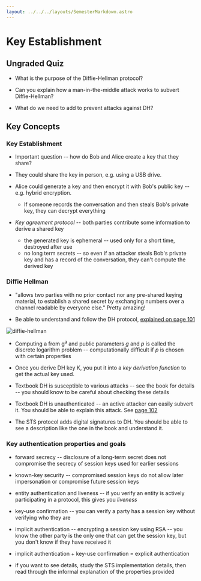 ```yaml
---
layout: ../../../layouts/SemesterMarkdown.astro
---
```




# Key Establishment

## Ungraded Quiz

- What is the purpose of the Diffie-Hellman protocol?

- Can you explain how a man-in-the-middle attack works to subvert
  Diffie-Hellman?

- What do we need to add to prevent attacks against DH?

## Key Concepts

### Key Establishment

- Important question -- how do Bob and Alice create a key that they share?

- They could share the key in person, e.g. using a USB drive.
- Alice could generate a key and then encrypt it with Bob's public key -- e.g.
  hybrid encryption.

  - If someone records the conversation and then steals Bob's private key, they
    can decrypt everything

- _Key agreement protocol_ -- both parties contribute some information to derive
  a shared key
  - the generated key is ephemeral -- used only for a short time, destroyed
    after use
  - no long term secrets -- so even if an attacker steals Bob's private key and
    has a record of the conversation, they can't compute the derived key

### Diffie Hellman

- "allows two parties with no prior contact nor any pre-shared keying material,
  to establish a shared secret by exchanging numbers over a channel readable by
  everyone else." Pretty amazing!

- Be able to understand and follow the DH protocol,
  [explained on page 101](https://people.scs.carleton.ca/~paulv/toolsjewels/TJrev1/ch4-rev1.pdf)

<Image alt="diffie-hellman" src={diffie_hellman} />

- Computing a from g<sup>a</sup> and public parameters _g_ and _p_ is called the
  discrete logarithm problem -- computationally difficult if _p_ is chosen with
  certain properties

- Once you derive DH key K, you put it into a _key derivation function_ to get
  the actual key used.

- Textbook DH is susceptible to various attacks -- see the book for details --
  you should know to be careful about checking these details

- Textbook DH is unauthenticated -- an active attacker can easily subvert it.
  You should be able to explain this attack. See
  [page 102](https://people.scs.carleton.ca/~paulv/toolsjewels/TJrev1/ch4-rev1.pdf)

- The STS protocol adds digital signatures to DH. You should be able to see a
  description like the one in the book and understand it.

### Key authentication properties and goals

- forward secrecy -- disclosure of a long-term secret does not compromise the
  secrecy of session keys used for earlier sessions

- known-key security -- compromised session keys do not allow later
  impersonation or compromise future session keys

- entity authentication and liveness -- if you verify an entity is actively
  participating in a protocol, this gives you _liveness_

- key-use confirmation -- you can verify a party has a session key without
  verifying who they are

- implicit authentication -- encrypting a session key using RSA -- you know the
  other party is the only one that can get the session key, but you don't know
  if they have received it

- implicit authentication + key-use confirmation = explicit authentication

- if you want to see details, study the STS implementation details, then read
  through the informal explanation of the properties provided
